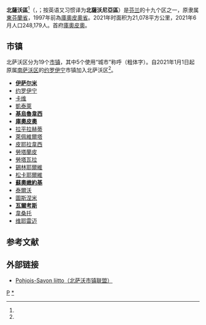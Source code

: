 {{Infobox settlement
| name                    = 北萨沃区
| native_name             = {{native name|fi|Pohjois-Savo}}<br/>{{native name|sv|Norra Savolax}}
| settlement_type         = [[芬兰行政区|行政区]]
| image_skyline           = 
| image_caption           = 
| image_flag              = Flag of Northern Savonia.svg
| flag_size               = 125px
| image_shield            = Pohjois-Savo.vaakuna.svg
| shield_size             = 75px
| etymology               = 
| nickname                = 
| motto                   = 
| image_map               = Pohjois-Savo sijainti Suomi.svg
| mapsize                 = 150px
| map_caption             = 北萨沃区在芬兰的位置
| coordinates             = 
| coor_pinpoint           = 
| coordinates_footnotes   = 
| subdivision_type        = [[世界政區索引|国家]]
| subdivision_name        = [[芬兰|芬兰]]
| subdivision_type1       = 
| subdivision_name1       = 
| seat_type               = 区府
| seat                    = [[库奥皮奥|库奥皮奥]]
| unit_pref               = Metric
| area_footnotes          = 
| area_total_km2          = 21077.95
| population_as_of        = 2021年6月
| population_total        = 248179
| population_density_km2  = auto
| population_footnotes    = 
| area_code_type          = 
| area_code               = 
| iso_code                = FI-15
| blank_name_sec2         = 区鸟
| blank_info_sec2         = [[黑喉潜鸟|黑喉潜鸟]] (''Gavia arctica'')
| blank1_name_sec2        = 区鱼
| blank1_info_sec2        = [[欧白鲑|欧白鲑]] (''Coregonus albula'')
| blank2_name_sec2        = 区花
| blank2_info_sec2        = [[花楸|花楸]] (''Sorbus aucuparia'')
| website                 = {{URL|https://www.pohjois-savo.fi/}}
| footnotes               = 
}}
'''北薩沃區'''<ref name="中文地图"/>（{{lang-fi|Pohjois-Savo}}，{{lang-sv|Norra Savolax}}；按英语又习惯译为'''北薩沃尼亞區'''）是[[芬兰|芬兰]]的十九个区之一，原隶属[[東芬蘭省|東芬蘭省]]，1997年前為[[庫奧皮奧省|庫奧皮奧省]]。2021年时面积为21,078平方公里，2021年6月人口248,179人。首府[[庫奧皮奧|庫奧皮奧]]。

== 市镇 ==
北萨沃区分为19个[[芬兰市镇|市镇]]，其中5个使用“城市”称呼（粗体字）。自2021年1月1日起原属[[南萨沃区|南萨沃区]]的[[约罗伊宁|约罗伊宁]]市镇加入北萨沃区<ref name="Nyyssönen"/>。
{{div col|colwidth=15em}}
* '''[[伊萨尔米|伊萨尔米]]'''
* [[约罗伊宁|约罗伊宁]]
* [[卡维_(芬兰)|卡维]]
* [[凱泰萊|凱泰萊]]
* '''[[基烏魯韋西|基烏魯韋西]]'''
* '''[[庫奧皮奧|庫奧皮奧]]'''
* [[拉平拉赫蒂|拉平拉赫蒂]]
* [[萊佩維爾塔|萊佩維爾塔]]
* [[皮耶拉韋西|皮耶拉韋西]]
* [[勞塔蘭皮|勞塔蘭皮]]
* [[勞塔瓦拉_(芬蘭)|勞塔瓦拉]]
* [[錫林耶爾維|錫林耶爾維]]
* [[松卡耶爾維|松卡耶爾維]]
* '''[[蘇奧嫩約基|蘇奧嫩約基]]'''
* [[泰爾沃|泰爾沃]]
* [[圖斯涅米|圖斯涅米]]
* '''[[瓦爾考斯|瓦爾考斯]]'''
* [[韋桑托|韋桑托]]
* [[维耶雷迈|维耶雷迈]]
{{div col end}}

== 参考文献 ==
{{Reflist|refs=
<ref name="中文地图">{{cite web | url = http://picuser.city8.com/news/image/201488/%E5%8C%97%E8%90%A8%E6%B2%83%E5%8C%BA%E5%9C%B0%E5%9B%BE_%E5%8C%97%E5%8D%A1%E5%B0%94%E4%BA%9A%E6%8B%89%E5%8C%BA%E5%9C%B0%E5%9B%BE_%E5%8D%97%E8%90%A8%E6%B2%83%E5%8C%BA%E5%9C%B0%E5%9B%BE.jpg | title = 芬兰地图东部局部 | format = jpg | language = zh | publisher =  | accessdate = 2017-01-13 | archive-url = https://web.archive.org/web/20170113171816/http://picuser.city8.com/news/image/201488/%E5%8C%97%E8%90%A8%E6%B2%83%E5%8C%BA%E5%9C%B0%E5%9B%BE_%E5%8C%97%E5%8D%A1%E5%B0%94%E4%BA%9A%E6%8B%89%E5%8C%BA%E5%9C%B0%E5%9B%BE_%E5%8D%97%E8%90%A8%E6%B2%83%E5%8C%BA%E5%9C%B0%E5%9B%BE.jpg | archive-date = 2017-01-13 | dead-url = yes }}</ref>

<ref name="Nyyssönen">{{cite web | url = https://yle.fi/uutiset/3-11675073 | title = Tuhansilta savolaisilta vaihtuu uudenvuodenyönä maakunta – kysyimme asukkailta, miltä se tuntuu: "Savolaisiahan myö ollaan" | author = Nyyssönen, Tarja & Kämppi, Marja-Liisa | language = fi | publisher = Yle | date = 2020-12-04 | accessdate = 2021-01-01}}</ref>
}}

== 外部链接 ==
{{commons|Northern Savonia}}
* [https://www.pohjois-savo.fi/ Pohjois-Savon liitto（北萨沃市镇联盟）]{{Wayback|url=https://www.pohjois-savo.fi/ |date=20200701205436 }} {{fi}}

{{maakunta}}

[[Category:芬蘭區份|P]]
[[Category:北薩沃區|*]]